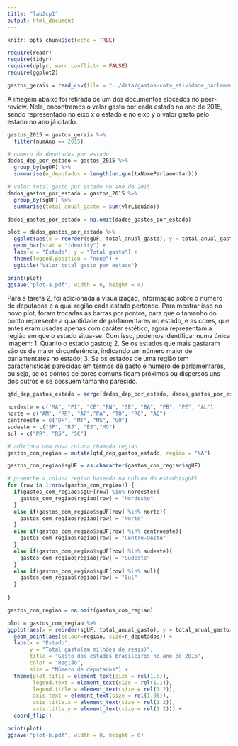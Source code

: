 ```yaml
---
title: "lab2cp1"
output: html_document
---
```


```r
knitr::opts_chunk$set(echo = TRUE)
```

```r
require(readr)
require(tidyr)
require(dplyr, warn.conflicts = FALSE)
require(ggplot2)
```

```r
gastos_gerais = read_csv(file = "../data/gastos-cota_atividade_parlamentar.csv")
```
A imagem abaixo foi retirada de um dos documentos alocados no peer-review. Nela, encontramos o valor gasto por cada estado no ano de 2015, sendo representado no eixo x o estado e no eixo y o valor gasto pelo estado no ano já citado.


```r
gastos_2015 = gastos_gerais %>%
  filter(numAno == 2015)

# numero de deputados por estado
dados_dep_por_estado = gastos_2015 %>%
  group_by(sgUF) %>%
  summarise(n_deputados = length(unique(txNomeParlamentar)))

# valor total gasto por estado no ano de 2015
dados_gastos_por_estado = gastos_2015 %>%
  group_by(sgUF) %>%
  summarise(total_anual_gasto = sum(vlrLiquido)) 

dados_gastos_por_estado = na.omit(dados_gastos_por_estado)

plot = dados_gastos_por_estado %>%
  ggplot(aes(x = reorder(sgUF, total_anual_gasto), y = total_anual_gasto, fill=sgUF)) +
  geom_bar(stat = "identity") +
  labs(x = "Estado", y = "Total gasto") +
  theme(legend.position = "none") +
  ggtitle("Valor total gasto por estado")

print(plot)
ggsave("plot-a.pdf", width = 6, height = 4)


```


Para a tarefa 2, foi adicionada à visualização, informação sobre o número de deputados e a qual região cada estado pertence. Para mostrar isso no novo plot, foram trocadas as barras por pontos, para que o tamanho do ponto represente a quantidade de parlamentares no estado, e as cores, que antes eram usadas apenas com caráter estético, agora representam a região em que o estado situa-se.
Com isso, podemos identificar numa única imagem:
1. Quanto o estado gastou;
2. Se os estados que mais gastaram são os de maior circunferência, indicando um número maior de parlamentares no estado;
3. Se os estados de uma região tem características parecidas em termos de gasto e número de parlamentares, ou seja, se os pontos de cores comuns ficam próximos ou dispersos uns dos outros e se possuem tamanho parecido.


```r
qtd_dep_gastos_estado = merge(dados_dep_por_estado, dados_gastos_por_estado, by = "sgUF")

nordeste = c("MA", "PI", "CE","RN", "SE", "BA", "PB", "PE", "AL")
norte = c("AM", "RR", "AP","PA", "TO", "RO", "AC")
centroeste = c("DF", "MT", "MS", "GO")
sudeste = c("SP", "RJ", "ES","MG")
sul = c("PR", "RS", "SC")

# adiciona uma nova coluna chamada regiao
gastos_com_regiao = mutate(qtd_dep_gastos_estado, regiao = "NA")

gastos_com_regiao$sgUF = as.character(gastos_com_regiao$sgUF)

# preenche a coluna regiao baseado na coluna do estado(sgUF)
for (row in 1:nrow(gastos_com_regiao)) {
  if(gastos_com_regiao$sgUF[row] %in% nordeste){
    gastos_com_regiao$regiao[row] = "Nordeste"
  }
  else if(gastos_com_regiao$sgUF[row] %in% norte){
    gastos_com_regiao$regiao[row] = "Norte"
  }
  else if(gastos_com_regiao$sgUF[row] %in% centroeste){
    gastos_com_regiao$regiao[row] = "Centro-Oeste"
  }  
  else if(gastos_com_regiao$sgUF[row] %in% sudeste){
    gastos_com_regiao$regiao[row] = "Sudeste"
  }
  else if(gastos_com_regiao$sgUF[row] %in% sul){
    gastos_com_regiao$regiao[row] = "Sul"
  }
  
}

gastos_com_regiao = na.omit(gastos_com_regiao)

plot = gastos_com_regiao %>%
ggplot(aes(x = reorder(sgUF, total_anual_gasto), y = total_anual_gasto/1000000)) +
  geom_point(aes(colour=regiao, size=n_deputados)) +
  labs(x = "Estado",
       y = "Total gasto(em milhões de reais)",
       title = "Gasto dos estados brasileiros no ano de 2015",
       color = "Região",
       size = "Número de deputados") +
  theme(plot.title = element_text(size = rel(1.5)),
        legend.text = element_text(size = rel(1.1)),
        legend.title = element_text(size = rel(1.2)),
        axis.text = element_text(size = rel(1.05)),
        axis.title.x = element_text(size = rel(1.2)),
        axis.title.y = element_text(size = rel(1.2))) +
  coord_flip()

print(plot)
ggsave("plot-b.pdf", width = 8, height = 6)

```

